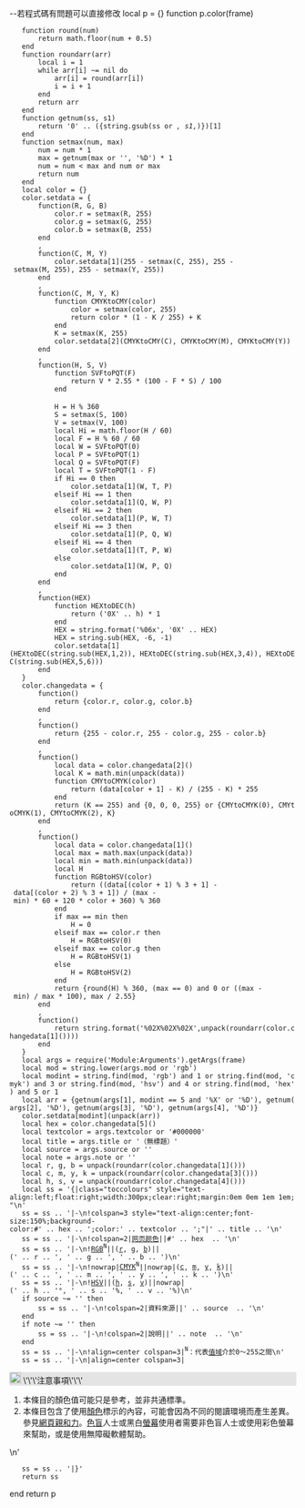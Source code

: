 --若程式碼有問題可以直接修改
local p = {}
function p.color(frame)
	function round(num)
		return math.floor(num + 0.5)
	end
	function roundarr(arr)
		local i = 1
		while arr[i] ~= nil do
			arr[i] = round(arr[i])
			i = i + 1
		end
		return arr
	end
 	function getnum(ss, s1)
 		return '0' .. ({string.gsub(ss or '', s1,'')})[1]
	end
	function setmax(num, max)
		num = num * 1
		max = getnum(max or '', '%D') * 1
		num = num < max and num or max
		return num
	end
	local color = {}
	color.setdata = {
		function(R, G, B)
			color.r = setmax(R, 255)
			color.g = setmax(G, 255)
			color.b = setmax(B, 255)
		end
		,
		function(C, M, Y)
			color.setdata[1](255 - setmax(C, 255), 255 - setmax(M, 255), 255 - setmax(Y, 255))
		end
		,
		function(C, M, Y, K)
			function CMYKtoCMY(color)
				color = setmax(color, 255)
				return color * (1 - K / 255) + K
			end
			K = setmax(K, 255)
			color.setdata[2](CMYKtoCMY(C), CMYKtoCMY(M), CMYKtoCMY(Y))
		end
		,
		function(H, S, V)
			function SVFtoPQT(F)
				return V * 2.55 * (100 - F * S) / 100
			end
 
			H = H % 360
			S = setmax(S, 100)
			V = setmax(V, 100)
			local Hi = math.floor(H / 60)
			local F = H % 60 / 60
			local W = SVFtoPQT(0)
			local P = SVFtoPQT(1)
			local Q = SVFtoPQT(F)
			local T = SVFtoPQT(1 - F)
			if Hi == 0 then
				color.setdata[1](W, T, P)
			elseif Hi == 1 then
				color.setdata[1](Q, W, P)
			elseif Hi == 2 then
				color.setdata[1](P, W, T)
			elseif Hi == 3 then
				color.setdata[1](P, Q, W)
			elseif Hi == 4 then
				color.setdata[1](T, P, W)
			else
				color.setdata[1](W, P, Q)
			end
		end
		,
		function(HEX)
			function HEXtoDEC(h)
				return ('0X' .. h) * 1
			end
			HEX = string.format('%06x', '0X' .. HEX)
			HEX = string.sub(HEX, -6, -1)
			color.setdata[1](HEXtoDEC(string.sub(HEX,1,2)), HEXtoDEC(string.sub(HEX,3,4)), HEXtoDEC(string.sub(HEX,5,6)))
		end		
	}
	color.changedata = {
		function()
			return {color.r, color.g, color.b}
		end
		,
		function()
			return {255 - color.r, 255 - color.g, 255 - color.b}
		end
		,
		function()
			local data = color.changedata[2]()
			local K = math.min(unpack(data))
			function CMYtoCMYK(color)
				return (data[color + 1] - K) / (255 - K) * 255
			end
			return (K == 255) and {0, 0, 0, 255} or {CMYtoCMYK(0), CMYtoCMYK(1), CMYtoCMYK(2), K}
		end
		,
		function()
			local data = color.changedata[1]()
			local max = math.max(unpack(data))
			local min = math.min(unpack(data))
			local H
			function RGBtoHSV(color)
				return ((data[(color + 1) % 3 + 1] - data[(color + 2) % 3 + 1]) / (max - min) * 60 + 120 * color + 360) % 360
			end
			if max == min then
				H = 0
			elseif max == color.r then
				H = RGBtoHSV(0)
			elseif max == color.g then
				H = RGBtoHSV(1)
			else
				H = RGBtoHSV(2)
			end
			return {round(H) % 360, (max == 0) and 0 or ((max - min) / max * 100), max / 2.55}
		end
		,
		function()
			return string.format('%02X%02X%02X',unpack(roundarr(color.changedata[1]())))
		end
	}
	local args = require('Module:Arguments').getArgs(frame)
	local mod = string.lower(args.mod or 'rgb')
	local modint = string.find(mod, 'rgb') and 1 or string.find(mod, 'cmyk') and 3 or string.find(mod, 'hsv') and 4 or string.find(mod, 'hex') and 5 or 1
	local arr = {getnum(args[1], modint == 5 and '%X' or '%D'), getnum(args[2], '%D'), getnum(args[3], '%D'), getnum(args[4], '%D')}
	color.setdata[modint](unpack(arr))
	local hex = color.changedata[5]()
	local textcolor = args.textcolor or '#000000'
	local title = args.title or '（無標題）'
	local source = args.source or ''
	local note = args.note or ''
	local r, g, b = unpack(roundarr(color.changedata[1]()))
	local c, m, y, k = unpack(roundarr(color.changedata[3]()))
	local h, s, v = unpack(roundarr(color.changedata[4]()))
	local ss = '{|class="toccolours" style="text-align:left;float:right;width:300px;clear:right;margin:0em 0em 1em 1em;"\n'
	ss = ss .. '|-\n!colspan=3 style="text-align:center;font-size:150%;background-color:#' .. hex .. ';color:' .. textcolor .. ';"|' .. title .. '\n'
	ss = ss .. '|-\n!colspan=2|[[网页颜色|网页颜色]]||#' .. hex  .. '\n'
	ss = ss .. '|-\n![[三原色光模式|RGB]]<sup>N</sup>||([[红色|r]], [[綠色|g]], [[藍色|b]])||(' .. r .. ', ' .. g .. ', ' .. b .. ')\n'
	ss = ss .. '|-\n!nowrap|[[印刷四分色模式|CMYK]]<sup>N</sup>||nowrap|([[青色|c]], [[洋紅色|m]], [[黄色|y]], [[黑色|k]])||(' .. c .. ', ' .. m .. ', ' .. y .. ', ' .. k .. ')\n'
	ss = ss .. '|-\n![[HSL和HSV色彩空间|HSV]]||([[色相|h]], [[色度_(色彩学)|s]], [[明度|v]])||nowrap|(' .. h .. '°, ' .. s .. '%, ' .. v .. '%)\n'
	if source ~= '' then
		ss = ss .. '|-\n!colspan=2|資料來源||' .. source  .. '\n'
	end
	if note ~= '' then
		ss = ss .. '|-\n!colspan=2|說明||' .. note  .. '\n'
	end
	ss = ss .. '|-\n!align=center colspan=3|<sup>N</sup>：代表[[值域|值域]]介於0～255之間\n'
	ss = ss .. '|-\n|align=center colspan=3|<div class="notice metadata NavFrame collapsed" id="spoiler" style="border: 0px;"><div class="NavHead" style="border: 0px; background: #E4E4E4">[[File:Nuvola_apps_kcoloredit.svg|20px]] \'\'\'注意事項\'\'\'</div><div class="NavContent"><ol type=1 style="margin-left: 2em;"><li>本條目的顏色值可能只是參考，並非共通標準。<li>本條目包含了使用[[颜色|顏色]]標示的內容，可能會因為不同的閱讀環境而產生差異。參見[[網頁親和力|網頁親和力]]。[[色盲|色盲]]人士或黑白[[显示器|螢幕]]使用者需要非色盲人士或使用彩色螢幕來幫助，或是使用無障礙軟體幫助。</ol></div></div>\n'
	ss = ss .. '|}'
	return ss
end
return p
